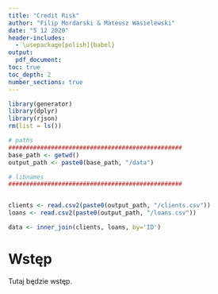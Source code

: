 ```yaml
---
title: "Credit Risk"
author: "Filip Mordarski & Mateusz Wasielewski"
date: "5 12 2020"
header-includes:
  - \usepackage[polish]{babel}
output: 
  pdf_document:
toc: true
toc_depth: 2
number_sections: true
---
```


```r

library(generator)
library(dplyr)
library(rjson)
rm(list = ls())

# paths
#################################################
base_path <- getwd()
output_path <- paste0(base_path, "/data")

# libnames
#################################################


clients <- read.csv2(paste0(output_path, "/clients.csv"))
loans <- read.csv2(paste0(output_path, "/loans.csv"))

data <- inner_join(clients, loans, by='ID')
```

# Wstęp

Tutaj będzie wstęp.